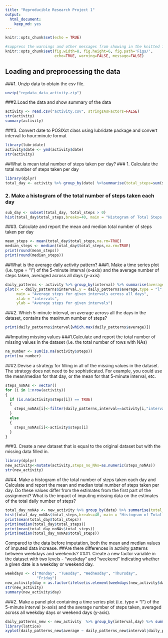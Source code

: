---
title: "Reproducible Research Project 1"
output: 
  html_document: 
    keep_md: yes
---

```{r setup, include=FALSE}
knitr::opts_chunk$set(echo = TRUE)
```

```{r global_options, include=FALSE}
#suppress the warnings and other messages from showing in the knitted file.
knitr::opts_chunk$set(fig.width=8, fig.height=6, fig.path='Figs/',
                      echo=TRUE, warning=FALSE, message=FALSE)
```
## Loading and preprocessing the data

###1. Unzip data to obtain the csv file.
```{r}
unzip("repdata_data_activity.zip")
```

###2.Load the data and show summary of the data
```{r}
activity <- read.csv("activity.csv", stringsAsFactors=FALSE)
str(activity)
summary(activity)
```
###3. Convert date to POSIXct class using lubridate package and convert interval to hour:minute format
```{r}
library(lubridate)
activity$date <- ymd(activity$date)
str(activity)
```
##What is mean total number of steps taken per day?
### 1. Calculate the total number of steps taken per day
```{r}
library(dplyr)
total_day <- activity %>% group_by(date) %>%summarise(total_steps=sum(steps,na.rm=TRUE)) %>% print
```
### 2. Make a histogram of the total number of steps taken each day
```{r}
sub_day <- subset(total_day, total_steps > 0)
hist(total_day$total_steps,breaks=40, main = "Histogram of Total Steps per Day", xlab = "Total steps per day")

```

###3. Calculate and report the mean and median total number of steps taken per day
```{r}
mean_steps <- mean(total_day$total_steps,na.rm=TRUE)
median_steps <- median(total_day$total_steps,na.rm=TRUE)
print(round(mean_steps))
print(round(median_steps))
```
##What is the average daily activity pattern?
###1. Make a time series plot (i.e. type = "l") of the 5-minute interval (x-axis) and the average number of steps taken, averaged across all days (y-axis)
```{r}
daily_patterns <- activity %>% group_by(interval) %>% summarise(average=mean(steps,na.rm=TRUE))
plot(x = daily_patterns$interval,y = daily_patterns$average,type = "l",
     main = "Average steps for given intervals across all days",
     xlab = "intervals",
     ylab = "Average steps for given intervals")

```

###2. Which 5-minute interval, on average across all the days in the dataset, contains the maximum number of steps?
```{r}
print(daily_patterns$interval[which.max(daily_patterns$average)])
```
##Imputing missing values
###1.Calculate and report the total number of missing values in the dataset (i.e. the total number of rows with NAs)
```{r}
na_number <- sum(is.na(activity$steps))
print(na_number)
```
###2.Devise a strategy for filling in all of the missing values in the dataset. The strategy does not need to be sophisticated. For example, you could use the mean/median for that day, or the mean for that 5-minute interval, etc.

```{r}
steps_noNAs <- vector()
for (i in 1:nrow(activity))
{
  if (is.na(activity$steps[i]) == TRUE)
  {
    steps_noNAs[i]<-filter(daily_patterns,interval==activity[i,"interval"]) %>% select(average)
  }
  else
  {
    steps_noNAs[i]<-activity$steps[i]
  }
}
```
###3. Create a new dataset that is equal to the original dataset but with the missing data filled in.
```{r}
library(dplyr)
new_activity<-mutate(activity,steps_no_NAs=as.numeric(steps_noNAs))
str(new_activity)
```
###4. Make a histogram of the total number of steps taken each day and Calculate and report the mean and median total number of steps taken per day. Do these values differ from the estimates from the first part of the assignment? What is the impact of imputing missing data on the estimates of the total daily number of steps?
```{r}
total_day_noNAs <- new_activity %>% group_by(date) %>% summarise(total_steps=sum(steps_no_NAs))
hist(total_day_noNAs$total_steps,breaks=40, main = "Histogram of Total Steps per Day after inputation", xlab = "Total steps per day")
print(mean(total_day$total_steps))
print(median(total_day$total_steps))
print(mean(total_day_noNAs$total_steps))
print(median(total_day_noNAs$total_steps))
```
Compared to the data before imputation, both the mean and median values of imputed data increase.
##Are there differences in activity patterns between weekdays and weekends?
###1. Create a new factor variable in the dataset with two levels - "weekday" and "weekend" indicating whether a given date is a weekday or weekend day.
```{r}
weekdays <- c("Monday", "Tuesday", "Wednesday", "Thursday", 
              "Friday")
new_activity$day = as.factor(ifelse(is.element(weekdays(new_activity$date),weekdays), "Weekday", "Weekend"))
str(new_activity)
summary(new_activity$day)
```
###2. Make a panel plot containing a time series plot (i.e. type = "l") of the 5-minute interval (x-axis) and the average number of steps taken, averaged across all weekday days or weekend days (y-axis). 
```{r}
daily_patterns_new <- new_activity  %>% group_by(interval,day) %>% summarise(average=mean(steps_no_NAs))
library(lattice)
xyplot(daily_patterns_new$average ~ daily_patterns_new$interval|daily_patterns_new$day, main="Average Steps per Day by Interval",xlab="Interval", ylab="Steps",layout=c(1,2), type="l")
```


